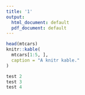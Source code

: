 ```yaml
---
title: '1'
output:
  html_document: default
  pdf_document: default
---
```


```r
head(mtcars)
knitr::kable(
  mtcars[1:5, ], 
  caption = "A knitr kable."
)
```

```r
test 2
test 3
test 4

```

